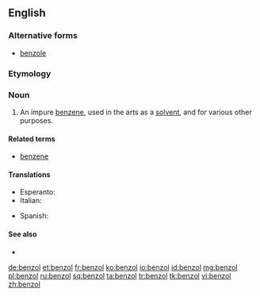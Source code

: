 ==English==

===Alternative forms===
* [[benzole]]

===Etymology===
{{confix|benzo|ol|gloss2=oil}}

===Noun===
{{en-noun}}

# {{context|organic chemistry|lang=en}} An impure [[benzene]], used in the arts as a [[solvent]], and for various other purposes.

====Related terms====
* [[benzene]]

====Translations====
{{trans-top|an impure benzene}}
* Esperanto: {{t-|eo|benzolo}}
* Italian: {{t-|it|benzolo|m}}
{{trans-mid}}
* Spanish: {{t-|es|benzol|m}}
{{trans-bottom}}

====See also====
* {{pedia}}

[[de:benzol]]
[[et:benzol]]
[[fr:benzol]]
[[ko:benzol]]
[[io:benzol]]
[[id:benzol]]
[[mg:benzol]]
[[pl:benzol]]
[[ru:benzol]]
[[sq:benzol]]
[[ta:benzol]]
[[tr:benzol]]
[[tk:benzol]]
[[vi:benzol]]
[[zh:benzol]]